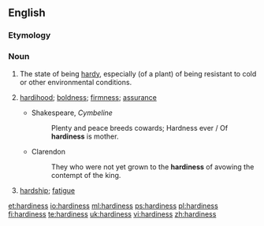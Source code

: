==English==

===Etymology===
{{suffix|hardy|ness}}

===Noun===
{{wikipedia|hardiness (plants)}}
{{en-noun|es|-}}

# The state of being [[hardy]], especially (of a plant) of being resistant to cold or other environmental conditions.
# {{context|obsolete}} [[hardihood]]; [[boldness]]; [[firmness]]; [[assurance]]
#* Shakespeare, ''Cymbeline''
#*: Plenty and peace breeds cowards; Hardness ever / Of '''hardiness''' is mother.
#* Clarendon
#*: They who were not yet grown to the '''hardiness''' of avowing the contempt of the king.
# {{context|obsolete}} [[hardship]]; [[fatigue]]
#: {{rfquotek|Spenser}}

[[et:hardiness]]
[[io:hardiness]]
[[ml:hardiness]]
[[ps:hardiness]]
[[pl:hardiness]]
[[fi:hardiness]]
[[te:hardiness]]
[[uk:hardiness]]
[[vi:hardiness]]
[[zh:hardiness]]